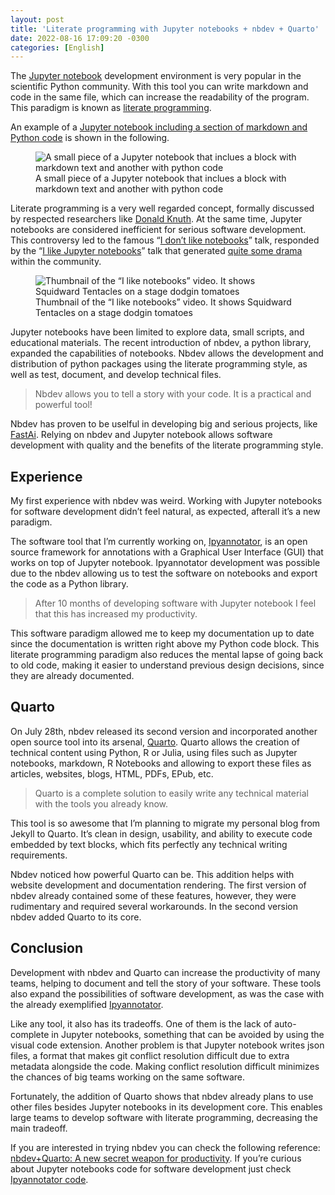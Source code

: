 ```yaml
---
layout: post
title: 'Literate programming with Jupyter notebooks + nbdev + Quarto'
date: 2022-08-16 17:09:20 -0300
categories: [English]
---
```


The [Jupyter notebook](https://jupyter.org/) development environment is very popular in 
the scientific Python community. With this tool you can write markdown and code in the 
same file, which can increase the readability of the program. This paradigm is known as 
[literate programming](https://en.wikipedia.org/wiki/Literate_programming).

An example of a 
[Jupyter notebook including a section of markdown and Python code](https://github.com/palaimon/ipyannotator/blob/main/nbs/11_build_annotator_tutorial.ipynb) 
is shown in the following.

![A small piece of a Jupyter notebook that inclues a block with markdown text and another with python code](jupyter-markdown-and-code.png)

Literate programming is a very well regarded concept, formally discussed by
respected researchers like [Donald Knuth](https://en.wikipedia.org/wiki/Donald_Knuth). 
At the same time, Jupyter notebooks are considered inefficient for serious software development.
This controversy led to the famous 
"[I don't like notebooks](https://www.youtube.com/watch?v=7jiPeIFXb6U&t=20s)" talk, 
responded by the 
"[I like Jupyter notebooks](https://www.youtube.com/watch?v=9Q6sLbz37gk)" talk that 
generated [quite some drama](https://www.fast.ai/2020/10/28/code-of-conduct/) within the 
community.

![Thumbnail of the "I like notebooks" video. It shows Squidward Tentacles on a stage dodgin tomatoes](i-like-notebooks.jpg)

Jupyter notebooks have been limited to explore data, small scripts, and 
educational materials. The recent introduction of nbdev, a python library, expanded the capabilities 
of notebooks. Nbdev allows the development and distribution of python packages using the literate 
programming style, as well as test, document, and develop technical files.

> Nbdev allows you to tell a story with your code. It is a practical and powerful tool!

Nbdev has proven to be uselful in developing big and serious projects, like 
[FastAi](https://github.com/fastai/fastai).
Relying on nbdev and Jupyter notebook allows software development with quality and the 
benefits of the literate programming style.

## Experience

My first experience with nbdev was weird. Working with Jupyter notebooks for 
software development didn't feel natural, as expected, afterall it's 
a new paradigm.

The software tool that I'm currently working on, 
[Ipyannotator](https://github.com/palaimon/ipyannotator), is an open source 
framework for annotations with a Graphical User Interface (GUI) that works on 
top of Jupyter notebook. Ipyannotator development was possible due to the nbdev 
allowing us to test the software on notebooks and export the code as a Python library.

> After 10 months of developing software with Jupyter notebook I feel that this has 
> increased my productivity.

This software paradigm allowed me to keep my documentation up to date since the documentation is written right above my Python code block. This literate programming paradigm 
also reduces the mental lapse of going back to old code, making it easier to understand 
previous design decisions, since they are already documented.

## Quarto

On July 28th, nbdev released its second version and incorporated another open source tool 
into its arsenal, [Quarto](https://quarto.org/). Quarto allows the creation of technical 
content using Python, R or Julia, using files such as Jupyter notebooks, markdown, 
R Notebooks and allowing to export these files as articles, websites, blogs, HTML, PDFs, 
EPub, etc.

> Quarto is a complete solution to easily write any technical material with the tools you already know.

This tool is so awesome that I'm planning to migrate my personal blog from Jekyll to Quarto. 
It's clean in design, usability, and ability to execute code embedded by text blocks, which fits perfectly any technical 
writing requirements.

Nbdev noticed how powerful Quarto can be.
This addition helps with website development and documentation rendering. 
The first version of nbdev already contained some of these features, however, 
they were rudimentary and required several workarounds. In the second version nbdev added Quarto to its core. 

## Conclusion

Development with nbdev and Quarto can increase the productivity of many teams, helping to document and 
tell the story of your software. These tools also expand the possibilities of software development, as 
was the case with the already exemplified [Ipyannotator](https://github.com/palaimon/ipyannotator).

Like any tool, it also has its tradeoffs. One of them is the lack of auto-complete in Jupyter notebooks, 
something that can be avoided by using the visual code extension. Another problem is that Jupyter notebook 
writes json files, a format that makes git conflict resolution difficult due to extra metadata alongside the code. 
Making conflict resolution difficult minimizes the chances of big teams working on the same software.

Fortunately, the addition of Quarto shows that nbdev already plans to use other files besides Jupyter notebooks 
in its development core. This enables large teams to develop software with literate programming, 
decreasing the main tradeoff.

If you are interested in trying nbdev you can check the following reference: 
[nbdev+Quarto: A new secret weapon for productivity](https://www.fast.ai/2022/07/28/nbdev-v2/).
If you're curious about Jupyter notebooks code for software development just check 
[Ipyannotator code](https://github.com/palaimon/ipyannotator/tree/main/nbs).
